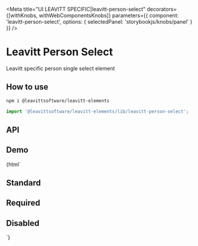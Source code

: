

<Meta
  title="UI LEAVITT SPECIFIC|leavitt-person-select"
  decorators={[withKnobs, withWebComponentsKnobs]}
  parameters={{ component: 'leavitt-person-select', options: { selectedPanel: 'storybookjs/knobs/panel' } }}
/>

# Leavitt Person Select

Leavitt specific person single select element

## How to use

```bash
npm i @leavittsoftware/leavitt-elements
```

```js
import '@leavittsoftware/leavitt-elements/lib/leavitt-person-select';
```

## API

<Props of="leavitt-person-select" />

## Demo

<Preview withToolbar>
  <Story name="Docs">{html` <user-manager></user-manager>
    <h2>Standard</h2>
    <leavitt-person-select apiNamespace="PLGameAdmin"></leavitt-person-select>
    <h2>Required</h2>
    <leavitt-person-select required apiNamespace="PLGameAdmin"></leavitt-person-select>
    <h2>Disabled</h2>
    <leavitt-person-select disabled></leavitt-person-select>`}</Story>
</Preview>
